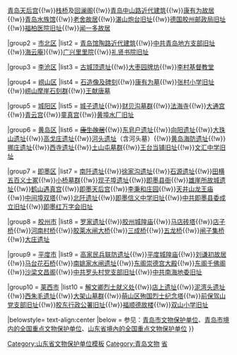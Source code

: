 {{Navbox
|name = 青岛市境内的山东省文物保护单位
|title = [[青岛市境内的山东省文物保护单位列表|青岛市境内的山东省文物保护单位]]
|titlestyle =
|image =
|style = text-align:left;
|groupstyle = 
|state = {{{state<includeonly>|collapsed</includeonly>}}}
|above =
|group1 = [[市南区]]
|list1 = <del>[[毛主席作夏季形势报告纪念地]]</del>{{!w}}[[青岛天后宫]]{{!w}}[[青岛栈桥|栈桥]]及[[回澜阁]]{{!w}}[[中山路 (青岛)|青岛中山路近代建筑]]{{!w}}[[青岛康有为故居|康有为故居]]{{!w}}[[青岛水族馆]]{{!w}}[[青岛老舍故居|老舍故居]]{{!w}}[[湛山炮台旧址]]{{!w}}[[德国胶州邮政局旧址]]{{!w}}[[福柏医院旧址]]{{!w}}[[闻一多故居]]

|group2 = [[市北区]]
|list2 = [[青岛馆陶路近代建筑]]{{!w}}[[中共青岛党史纪念馆|中共青岛地方支部旧址]]{{!w}}[[海云庵]]]{{!w}}[[广兴里里院]]{{!w}}[[礼贤书院旧址]]

|group3 = [[李沧区]]
|list3 = [[古城顶遗址]]{{!w}}[[大枣园牌坊]]{{!w}}[[李村基督教堂]]

|group4 = [[崂山区]]
|list4 = [[青岛市博物馆|石造像及碑刻]]{{!w}}[[康有为墓]]{{!w}}[[张村小学旧址]]{{!w}}[[崂山摩崖石刻群]]{{!w}}[[王献唐墓]]

|group5 = [[城阳区]]
|list5 = [[城子遗址]]{{!w}}[[财贝沟墓群]]{{!w}}[[法海寺 (青岛市)|法海寺]]{{!w}}[[大通宫]]{{!w}}[[青云宫 (城阳)|青云宫]]{{!w}}[[童真宫]]{{!w}}[[黄埠水厂旧址]]

|group6 = [[黄岛区]]
|list6 = <del>[[康生故居]]</del>{{!w}}[[东皂户遗址]]{{!w}}[[向阳遗址 (青岛市)|向阳遗址]]{{!w}}[[大珠山遗址]]{{!w}}[[高戈庄遗址]]{{!w}}[[河头遗址]]（含河头墓）{{!w}}[[黄岛海防遗址]]{{!w}}[[挪庄遗址]]{{!w}}[[西寺遗址]]{{!w}}[[土山屯墓群]]{{!w}}[[王台当铺旧址]]{{!w}}[[文汇中学旧址]]

|group7 = [[即墨区]]
|list7 = [[南阡遗址]]{{!w}}[[徐家沟遗址]]{{!w}}[[石源遗址]]{{!w}}[[田横五百义士冢]]{{!w}}[[小桥墓群]]{{!w}}[[现子埠遗址]]{{!w}}[[即墨县衙]]{{!w}}[[雄崖所故城遗址]]{{!w}}[[鹤山遇真宫]]{{!w}}[[即墨天后宫]]{{!w}}[[李秉和庄园]]{{!w}}[[天井山龙王庙]]{{!w}}[[中间埠双塔]]{{!w}}[[北阡遗址]]{{!w}}[[即墨信义中学旧址]]{{!w}}[[中共即墨县委成立旧址]]{{!w}}[[即墨红万字会旧址]]

|group8 = [[胶州市]]
|list8 = [[罗家遗址]]{{!w}}[[胶州城隍庙]]{{!w}}[[马店砖塔]]{{!w}}[[店子桥]]{{!w}}[[河南村桥]]{{!w}}[[胶莱水闸大桥]]{{!w}}[[三成桥]]{{!w}}[[五龙桥]]{{!w}}[[闸子集桥]]{{!w}}[[大庄遗址]]

|group9 = [[平度市]]
|list9 = [[高家民兵联防遗址]]{{!w}}[[平度城隍庙]]{{!w}}[[刘谦初故居]]{{!w}}[[马台花石桥]]{{!w}}[[南姚家水闸遗址]]{{!w}}[[东阁崇德宫大殿]]{{!w}}[[东阁千佛阁]]{{!w}}[[沙梁文昌阁]]{{!w}}[[中共罗头村党支部旧址]]{{!w}}[[中共南海地委旧址]]

|group10 = [[莱西市]]
|list10 = [[解文卿烈士就义处]]{{!w}}[[店上遗址]]{{!w}}[[泥湾头遗址]]{{!w}}[[西朱毛遗址]]{{!w}}[[大架山墓群]]{{!w}}[[萌山区殉国烈士纪念塔]]{{!w}}[[前保驾山党支部旧址]]{{!w}}[[胶东行政公署旧址]]{{!w}}[[福顺德故楼]]{{!w}}[[双山小学旧址]]

|belowstyle= text-align:center
|below = 参见：[[青岛市文物保护单位]]、[[青岛全国重点文物保护单位列表|青岛市境内的全国重点文物保护单位]]、[[山东全国重点文物保护单位列表|山东省境內的全国重点文物保护单位]]
}}
<noinclude>
[[Category:山东省文物保护单位模板]]
[[Category:青岛文物]]
[[Category:青岛模板|省]]
</noinclude>